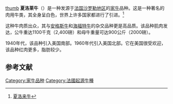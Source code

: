 [[file:Charolais_cattle,_Sierra_Nevada,_Venezuela.jpg|thumb]]
'''夏洛莱牛'''（{{lang-fr|Charolaise}}）是一种发源于[[法国|法国]][[沙罗勒_(地区)|沙罗勒地区]]的[[家牛|家牛]]品种。这是一种著名的肉用牛类，其全身呈白色，世界上许多国家都进行了引进。<ref>[http://www.rouniuwang.org/a/rouniupinzhong/721.html 夏洛来牛]{{dead link|date=2017年12月 |bot=InternetArchiveBot |fix-attempted=yes }}</ref>

这种牛肉质出众，其与[[安格斯牛|安格斯牛]]和[[海福特牛|海福特牛]]的杂交品种更是高品质。该品种肌肉发达，公牛重达1100千克（2,400磅）和母牛重量可达900公斤（2000磅）。

1940年代，该品种引入美国南部。1960年代引入美国北部。它在美国很受欢迎，该品种红肉更多，脂肪较少。


==参考文献==
<div class="references-small">
<references></references>
</div>

[[Category:家牛品种|Category:家牛品种]]
[[Category:法國起源牛種|Category:法國起源牛種]]